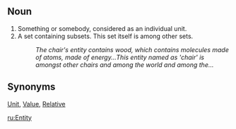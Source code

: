 ==Noun==
# Something or somebody, considered as an individual unit.
#A set containing subsets. This set itself is among other sets.
#:''The chair's entity contains wood, which contains molecules made of atoms, made of energy...This entity named as 'chair' is amongst other chairs and among the world and among the...''

==Synonyms==

[[Unit]], [[Value]], [[Relative]]

[[ru:Entity]]